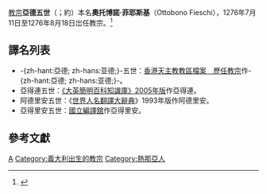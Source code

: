 {{Multiple issues|
{{Refimprove|time=2019-11-11T11:55:53+00:00}}
{{Expand language|en|time=2019-11-11T11:55:53+00:00}}
}}
{{noteTA
|T=zh-hant:哈德良五世; zh-hans:哈德良五世; zh-hk:亞德五世;
|1=zh-hant:哈德良; zh-hans:哈德良; zh-hk:亞德;
|2=zh-hant:依諾增爵; zh-hans:依诺增爵; zh-hk:諾森; zh-cn:意诺增爵;
}}
{{Infobox Christian leader
|type = Pope
|honorific-prefix = 教宗
| name=亞德五世<br>Hadrianus PP. V
|image=[[File:Hadrian_V.png|250px]]
|title = [[羅馬主教|羅馬主教]]
|birth_name=Ottobono Fieschi
|term_start=1276年7月11日
|term_end=1276年8月18日（在位{{Age in years and days|1276|07|11|1276|08|18|age=no}}）
|predecessor=[[教宗諾森五世|教宗諾森五世]]
|successor=[[教宗若望二十一世|教宗若望二十一世]]
|birth_date=约1205年
|birth_place=[[意大利|意大利]][[热那亚|热那亚]] 
|death_date={{Death date and age|1276|8|18|1205}}
|death_place=[[意大利|意大利]][[维泰博|维泰博]]
|coat_of_arms = C_o_a_Adriano_V.svg
|other=亞德
}}
{{Infobox popestyles
|dipstyle = 教宗閣下
|offstyle = 教宗閣下
|relstyle = 聖父
|deathstyle = （無）
}}

[[教宗|教宗]]'''亞德五世'''（{{lang-la|Hadrianus PP. V}}；約{{bd|1205年||1276年|8月18日|catIdx=A}}）本名'''奧托博諾·菲耶斯基'''（Ottobono Fieschi），1276年7月11日至1276年8月18日岀任教宗。<ref>{{cite web |title=Pontiffs |url=https://w2.vatican.va/content/vatican/en/holy-father.index.html |publisher=Holy See |accessdate=2019-09-09 |archiveurl=https://web.archive.org/web/20190909162143/https://w2.vatican.va/content/vatican/en/holy-father.index.html |archivedate=2019-09-09 |language=en |dead-url=no }}</ref>

== 譯名列表 ==
*-{zh-hant:亞德; zh-hans:亚德;}-五世：[https://web.archive.org/web/20051023073732/http://archives.catholic.org.hk/popes/index.htm 香港天主教教區檔案　歷任教宗]作-{zh-hant:亞德; zh-hans:亚德;}-。
*亞得連五世：[http://wordpedia.britannica.com/concise/quicksearch.aspx?keyword=adrian&mode=3 《大英簡明百科知識庫》2005年版]{{dead link|date=2017年12月 |bot=InternetArchiveBot |fix-attempted=yes }}作亞得連。
*阿德里安五世：《[[世界人名翻譯大辭典|世界人名翻譯大辭典]]》1993年版作阿德里安。
*亞得里安五世：[http://www.nict.gov.tw/tc/dic/search.php?p=1&ps=10&w1=adrian&w2=&w3=&c1=&c2=c2&l=&u=&pr=&r=&o=1&pri=undefined 國立編譯舘]{{dead link|date=2017年12月 |bot=InternetArchiveBot |fix-attempted=yes }}作亞得里安。
<!--- 在此等來源未證實正確之前，請不要將以下譯名放進條目内。
*[[哈德良五世|哈德良五世]]
*[[艾德里安五世|艾德里安五世]]
--->

== 參考文獻 ==
{{reflist}}

{{教宗|[[諾森五世|諾森五世]]|[[若望二十一世|若望二十一世]]|1276年7月11日－1276年8月18日}}
{{Popes}}

{{Authority control}}
[[Category:教宗|A]]
[[Category:義大利出生的教宗|Category:義大利出生的教宗]]
[[Category:熱那亞人|Category:熱那亞人]]